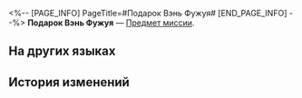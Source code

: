 <%-- [PAGE_INFO]
PageTitle=#Подарок Вэнь Фужуя#
[END_PAGE_INFO] --%>
{{Предмет Инфобокс
|id          = 140149
|Изображение = Предмет Подарок Вэнь Фужуя.png
|Тип         = Предмет миссии
|Инвентарь   = Миссии
|Редкость    = 3
|Эффект      = 
|Описание    = Подарок в яркой обёртке. Судя по виду, дарящий много внимания уделил упаковке.
}}
{{Описание|''«Дарить одноразовые столовые приборы... Хочешь сказать, что получателю так не нравится мыть посуду?»''}}
'''Подарок Вэнь Фужуя''' — [[Предмет миссии]].

==На других языках==
{{На других языках
|en   = Wen Furui's Gift
|zhs  = 温符瑞的礼物
|zht  = 溫符瑞的禮物
|ja   = 温符瑞のプレゼント
|ko   = 온부서의 선물
|es   = Regalo de Wen Furui
|fr   = Cadeau de Wen&nbsp;Furui
|ru   = Подарок Вэнь Фужуя
|th   = ของขวัญของ Wen Furui
|vi   = Món Quà Của Wen Furui
|de   = Wen Furuis Geschenk
|id   = Hadiah Wen Furui
|pt   = Presente de Wen Furui
}}

==История изменений==
{{История изменений|3.5}}